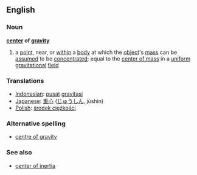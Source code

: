 ==English==
===Noun===
{{wikipedia}}
'''[[center]] of [[gravity]]'''
# a [[point]], near, or [[within]] a [[body]] at which the [[object]]'s [[mass]] can be [[assumed]] to be [[concentrated]]; equal to the [[center of mass]] in a [[uniform]] [[gravitational]] [[field]]

===Translations===
*[[Indonesian]]: [[pusat]] [[gravitasi]]
*[[Japanese]]: [[重心]] ([[じゅうしん]], jūshin)
*[[Polish]]: [[środek ciężkości]]

===Alternative spelling===
*[[centre of gravity]]

===See also===
*[[center of inertia]]
